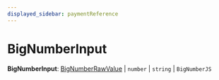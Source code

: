 ```yaml
---
displayed_sidebar: paymentReference
---
```



# BigNumberInput

 **BigNumberInput**: [BigNumberRawValue](payment.BigNumberRawValue.mdx) \| `number` \| `string` \| `BigNumberJS`
